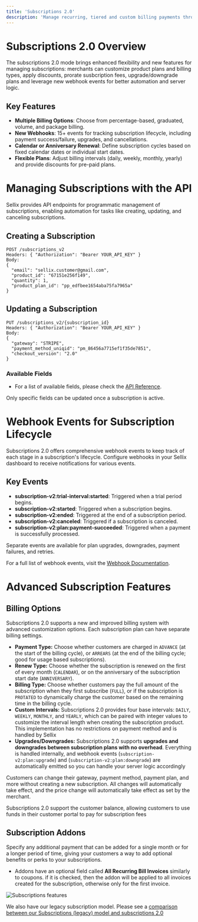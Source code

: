 ```yaml
---
title: 'Subscriptions 2.0'
description: 'Manage recurring, tiered and custom billing payments through Sellix with Cryptos and Fiat'
---
```


# Subscriptions 2.0 Overview

The subscriptions 2.0 mode brings enhanced flexibility and new features for managing subscriptions: merchants can customize product plans and billing types, apply discounts, prorate susbcription fees, upgrade/downgrade plans and leverage new webhook events for better automation and server logic.

## Key Features
- **Multiple Billing Options**: Choose from percentage-based, graduated, volume, and package billing.
- **New Webhooks**: 15+ events for tracking subscription lifecycle, including payment success/failure, upgrades, and cancellations.
- **Calendar or Anniversary Renewal**: Define subscription cycles based on fixed calendar dates or individual start dates.
- **Flexible Plans**: Adjust billing intervals (daily, weekly, monthly, yearly) and provide discounts for pre-paid plans.

# Managing Subscriptions with the API

Sellix provides API endpoints for programmatic management of subscriptions, enabling automation for tasks like creating, updating, and canceling subscriptions.

## Creating a Subscription
```curl
POST /subscriptions_v2
Headers: { "Authorization": "Bearer YOUR_API_KEY" }
Body:
{
  "email": "sellix.customer@gmail.com",
  "product_id": "67151e256f149",
  "quantity": 1,
  "product_plan_id": "pp_edfbee1654aba75fa7965a"
}
```
## Updating a Subscription
```curl
PUT /subscriptions_v2/{subscription_id}
Headers: { "Authorization": "Bearer YOUR_API_KEY" }
Body:
{
  "gateway": "STRIPE",
  "payment_method_uniqid": "pm_86456a7715ef1f35de7851",
  "checkout_version": "2.0"
}
```

### Available Fields
- For a list of available fields, please check the [API Reference](https://docs.sellix.io/api-reference/subscriptions-2-0/post-subscriptions).

<Note>
  Only specific fields can be updated once a subscription is active.
</Note>

# Webhook Events for Subscription Lifecycle
Subscriptions 2.0 offers comprehensive webhook events to keep track of each stage in a subscription's lifecycle. Configure webhooks in your Sellix dashboard to receive notifications for various events.

## Key Events
- **subscription-v2:trial-interval:started**: Triggered when a trial period begins.
- **subscription-v2:started**: Triggered when a subscription begins.
- **subscription-v2:ended**: Triggered at the end of a subscription period.
- **subscription-v2:canceled**: Triggered if a subscription is canceled.
- **subscription-v2:plan:payment-succeeded**: Triggered when a payment is successfully processed.

<Note>
  Separate events are available for plan upgrades, downgrades, payment failures, and retries.
</Note>

For a full list of webhook events, visit the [Webhook Documentation](https://docs.sellix.io/api-reference/webhooks).

# Advanced Subscription Features
## Billing Options
Subscriptions 2.0 supports a new and improved billing system with advanced customization options. Each subscription plan can have separate billing settings.
- **Payment Type:** Choose whether customers are charged in `ADVANCE` (at the start of the billing cycle), or `ARREARS` (at the end of the billing cycle; good for usage based subscriptions).
- **Renew Type:** Choose whether the subscription is renewed on the first of every month (`CALENDAR`), or on the anniversary of the subscription start date (`ANNIVERSARY`).
- **Billing Type:** Choose whether customers pay the full amount of the subscription when they first subscribe (`FULL`), or if the subscription is `PROTATED` to dynamically charge the customer based on the remaining time in the billing cycle.
- **Custom Intervals:** Subscriptions 2.0 provides four base intervals: `DAILY`, `WEEKLY`, `MONTHLY`, and `YEARLY`, which can be paired with integer values to customize the interval length when creating the subscription product. This implementation has no restrictions on payment method and is handled by Sellix
- **Upgrades/Downgrades:** Subscriptions 2.0 supports **upgrades and downgrades between subscription plans with no overhead**. Everything is handled internally, and webhook events (`subscription-v2:plan:upgrade`) and (`subscription-v2:plan:downgrade`) are automatically emitted so you can handle your server logic accordingly

Customers can change their gateway, payment method, payment plan, and more without creating a new subscription. All changes will automatically take effect, and the price change will automatically take effect as set by the merchant. 

Subscriptions 2.0 support the customer balance, allowing customers to use funds in their customer portal to pay for subscription fees

## Subscription Addons
Specify any additional payment that can be added for a single month or for a longer period of time, giving your customers a way to add optional benefits or perks to your subscriptions.
  - Addons have an optional field called **All Recurring Bill Invoices** similarly to coupons. if it is checked, then the addon will be applied to all invoices created for the subscription, otherwise only for the first invoice.
<Frame>
  <img
    className="block"
    src="/images/subscriptions-2-addon-toggle.png"
    alt="Subscriptions features"
  />
</Frame>

<Note>We also have our legacy subscription model. Please see a [comparison between our Subscriptions (legacy) model and subscriptions 2.0](https://docs.sellix.io/api-reference/subscriptions-compare)</Note>